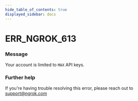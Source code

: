 ```yaml
---
hide_table_of_contents: true
displayed_sidebar: docs
---
```



# ERR_NGROK_613

### Message

Your account is limited to `MAX` API keys.

### Further help

If you're having trouble resolving this error, please reach out to [support@ngrok.com](mailto:support@ngrok.com?subject=Help%20with%20ERR_NGROK_613)

<ErrorDetails error="err_ngrok_613" />
